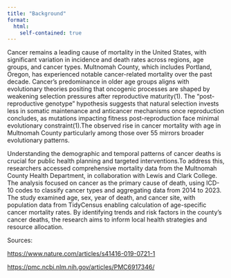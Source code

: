 ```yaml
---
title: "Background"
format: 
  html:
    self-contained: true
---
```


Cancer remains a leading cause of mortality in the United States, with significant variation in incidence and death rates across regions, age groups, and cancer types. Multnomah County, which includes Portland, Oregon, has experienced notable cancer-related mortality over the past decade. Cancer’s predominance in older age groups aligns with evolutionary theories positing that oncogenic processes are shaped by weakening selection pressures after reproductive maturity(1). The "post-reproductive genotype" hypothesis suggests that natural selection invests less in somatic maintenance and anticancer mechanisms once reproduction concludes, as mutations impacting fitness post-reproduction face minimal evolutionary constraint(1).The observed rise in cancer mortality with age in Multnomah County particularly among those over 55 mirrors broader evolutionary patterns.

Understanding the demographic and temporal patterns of cancer deaths is crucial for public health planning and targeted interventions.To address this, researchers accessed comprehensive mortality data from the Multnomah County Health Department, in collaboration with Lewis and Clark College. The analysis focused on cancer as the primary cause of death, using ICD-10 codes to classify cancer types and aggregating data from 2014 to 2023. The study examined age, sex, year of death, and cancer site, with population data from TidyCensus enabling calculation of age-specific cancer mortality rates. By identifying trends and risk factors in the county’s cancer deaths, the research aims to inform local health strategies and resource allocation.

Sources:

<https://www.nature.com/articles/s41416-019-0721-1>

<https://pmc.ncbi.nlm.nih.gov/articles/PMC6917346/>
